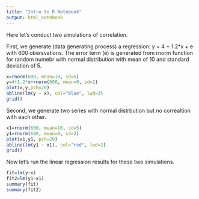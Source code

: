 ```yaml
---
title: "Intro to R Notebook"
output: html_notebook
---
```


Here let's conduct two simulations of correlation.

First, we generate (data generating process) a regression: y = 4 + 1.2*x + e with 600 obersvations. The error term (e) is generated from rnorm function for random numebr with normal distribution with mean of 10 and standard deviation of 5.

```r
x=rnorm(600, mean=10, sd=5)
y=4+1.2*x+rnorm(600, mean=0, sd=2)
plot(x,y,pch=20)
abline(lm(y ~ x), col="blue", lwd=3)
grid()
```

Second, we generate two series with normal distrbution but no correaltion with each other.

```r
x1=rnorm(600, mean=10, sd=5)
y1=rnorm(600, mean=0, sd=2)
plot(x1,y1, pch=20)
abline(lm(y1 ~ x1), col="red", lwd=2)
grid()
```

Now let's run the linear regression results for these two simulations.

```r
fit=lm(y~x)
fit2=lm(y1~x1)
summary(fit)
summary(fit2)
```